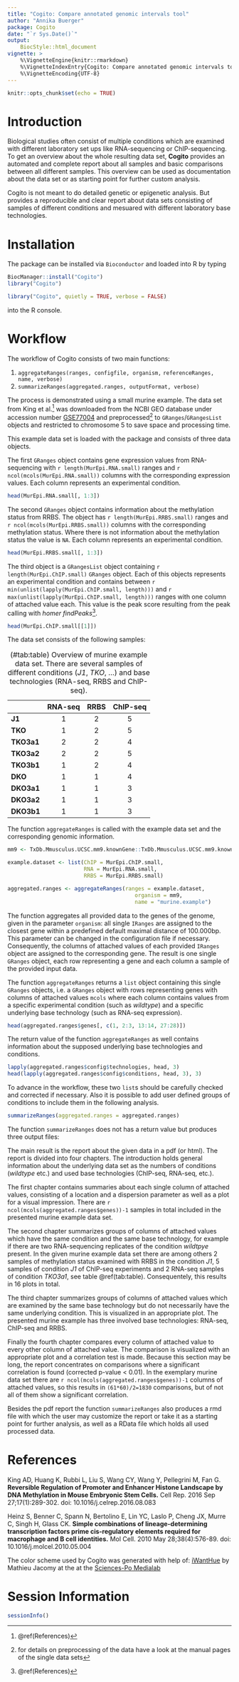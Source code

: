 ```yaml
---
title: "Cogito: Compare annotated genomic intervals tool"
author: "Annika Buerger"
package: Cogito
date: "`r Sys.Date()`"
output: 
    BiocStyle::html_document
vignette: >
    %\VignetteEngine{knitr::rmarkdown}
    %\VignetteIndexEntry{Cogito: Compare annotated genomic intervals tool}
    %\VignetteEncoding{UTF-8}
---
```


```r
knitr::opts_chunk$set(echo = TRUE)
```

# Introduction

Biological studies often consist of multiple conditions which are examined
with different laboratory set ups like RNA-sequencing or ChIP-sequencing. To get
an overview about the whole resulting data set, **Cogito** provides an automated
and complete report about all samples and basic comparisons between all 
different samples. This overview can be used as documentation about the data 
set or as starting point for further custom analysis.

Cogito is not meant to do detailed genetic or epigenetic analysis. But provides
a reproducible and clear report about data sets consisting of samples of
different conditions and mesuared with different laboratory base technologies.

# Installation

The package can be installed via `Bioconductor` and loaded into R by typing

```r
BiocManager::install("Cogito")
library("Cogito")
```


```r
library("Cogito", quietly = TRUE, verbose = FALSE)
```

into the R console.

# Workflow

The workflow of Cogito consists of two main functions:

1. `aggregateRanges(ranges, configfile, organism,`
`referenceRanges, name, verbose)`
2. `summarizeRanges(aggregated.ranges, outputFormat, verbose)`

The process is demonstrated using a small murine example. The data set from 
King et al.^[\@ref(References)] was downloaded from the NCBI GEO database under 
accession number 
[GSE77004](https://www.ncbi.nlm.nih.gov/geo/query/acc.cgi?acc=GSE77004) and 
preprocessed^[for details on preprocessing of the data have a look at the 
manual pages of the single data sets] to `GRanges`/`GRangesList` objects and 
restricted to chromosome 5 to save space and processing time.

This example data set is loaded with the package and consists of three data 
objects. 

The first `GRanges` object contains gene expression values from RNA-sequencing 
with `r length(MurEpi.RNA.small)` ranges and `r ncol(mcols(MurEpi.RNA.small))` 
columns with the corresponding expression values. Each column represents an 
experimental condition.

```r
head(MurEpi.RNA.small[, 1:3])
```

The second `GRanges` object contains information about the methylation status 
from RRBS. The object has `r length(MurEpi.RRBS.small)` ranges and 
`r ncol(mcols(MurEpi.RRBS.small))` columns with the corresponding methylation 
status. Where there is not information about the methylation status the value 
is `NA`. Each column represents an experimental condition.

```r
head(MurEpi.RRBS.small[, 1:3])
```

The third object is a `GRangesList` object containing 
`r length(MurEpi.ChIP.small)` `GRanges` object. Each of this objects 
represents an experimental condition and contains between 
`r min(unlist(lapply(MurEpi.ChIP.small, length)))` and 
`r max(unlist(lapply(MurEpi.ChIP.small, length)))` ranges with one column of 
attached value each. This value is the peak score resulting from the peak 
calling with *homer findPeaks*^[\@ref(References)]. 

```r
head(MurEpi.ChIP.small[[1]])
```

The data set consists of the following samples:

|           | RNA-seq | RRBS | ChIP-seq |
|:------    |:-------:|:----:|:--------:|
|**J1**     |    1    |  2   |    5     |
|**TKO**    |    1    |  2   |    5     |
|**TKO3a1** |    2    |  2   |    4     |
|**TKO3a2** |    2    |  2   |    5     |
|**TKO3b1** |    1    |  2   |    4     |
|**DKO**    |    1    |  1   |    4     |
|**DKO3a1** |    1    |  1   |    3     |
|**DKO3a2** |    1    |  1   |    3     |
|**DKO3b1** |    1    |  1   |    3     |

: (\#tab:table) Overview of murine example data set. There are several samples 
of different conditions (*J1*, *TKO*, ...) and base technologies (RNA-seq, 
RRBS and ChIP-seq).

The function `aggregateRanges` is called with the example data set and the 
corresponding genomic information.

```r
mm9 <- TxDb.Mmusculus.UCSC.mm9.knownGene::TxDb.Mmusculus.UCSC.mm9.knownGene

example.dataset <- list(ChIP = MurEpi.ChIP.small, 
                        RNA = MurEpi.RNA.small,
                        RRBS = MurEpi.RRBS.small)

aggregated.ranges <- aggregateRanges(ranges = example.dataset,
                                        organism = mm9,
                                        name = "murine.example")
```

The function aggregates all provided data to the genes of the genome, given in 
the parameter `organism`: all single `IRanges` are assigned to the closest 
gene within a predefined default maximal distance of 100.000bp. This 
parameter can be changed in the configuration file if necessary. Consequently,
the columns of attached values of each provided `IRanges` object are assigned 
to the corresponding gene. The result is one single `GRanges` object, each row 
representing a gene and each column a sample of the provided input data.

The function `aggregateRanges` returns a `list` object containing this single 
`GRanges` objects, i.e. a `GRanges` object with rows representing genes with 
columns of attached values `mcols` where each column contains values from a 
specific experimental condition (such as *wildtype*) and a specific underlying 
base technology (such as RNA-seq expression). 

```r
head(aggregated.ranges$genes[, c(1, 2:3, 13:14, 27:28)])
```

The return value of the function `aggregateRanges` as well contains information 
about the supposed underlying base technologies and conditions.

```r
lapply(aggregated.ranges$config$technologies, head, 3)
head(lapply(aggregated.ranges$config$conditions, head, 3), 3)
```

To advance in the workflow, these two `list`s should be carefully checked and 
corrected if necessary. Also it is possible to add user defined groups of 
conditions to include them in the following analysis.

```r
summarizeRanges(aggregated.ranges = aggregated.ranges)
```

The function `summarizeRanges` does not has a return value but produces three 
output files: 

The main result is the report about the given data in a pdf (or html). The report
is divided into four chapters. The introduction holds general information about 
the underlying data set as the numbers of conditions (*wildtype* etc.) and used 
base technologies (ChIP-seq, RNA-seq, etc.). 

The first chapter contains summaries about each single column of attached 
values, consisting of a location and a dispersion parameter as well as a plot 
for a visual impression.
There are `r ncol(mcols(aggregated.ranges$genes))-1` samples in total included
in the presented murine example data set.

The second chapter summarizes groups of columns of attached values which have 
the same condition and the same base technology, for example if there are two 
RNA-sequencing replicates of the condition *wildtpye* present.
In the given murine example data set there are among others 2 samples of 
methylation status examined with RRBS in the condition *J1*, 5 samples of 
condition *J1* of ChIP-seq experiments and 2 RNA-seq samples of condition 
*TKO3a1*, see table \@ref(tab:table). Consequentely, this results in 16 plots 
in total.

The third chapter summarizes groups of columns of attached values which are
examined by the same base technology but do not necessarily have the same 
underlying condition. This is visualized in an appropriate plot.
The presented murine example has three involved base technologies: RNA-seq,
ChIP-seq and RRBS.

Finally the fourth chapter compares every column of attached value to every 
other column of attached value. The comparison is visualized with an appropriate
plot and a correlation test is made. Because this section may be long, the 
report concentrates on comparisons where a significant correlation is found 
(corrected p-value < 0.01).
In the exemplary murine data set there are 
`r ncol(mcols(aggregated.ranges$genes))-1` columns of attached values, so this
results in `(61*60)/2=1830` comparisons, but of not all of them show a
significant correlation.

Besides the pdf report the function `summarizeRanges` also produces a rmd file
with which the user may customize the report or take it as a starting point for
further analysis, as well as a RData file which holds all used processed data.

# References {#References}

King AD, Huang K, Rubbi L, Liu S, Wang CY, Wang Y, Pellegrini M, Fan G. 
**Reversible Regulation of Promoter and Enhancer Histone Landscape by DNA 
Methylation in Mouse Embryonic Stem Cells.** 
Cell Rep. 2016 Sep 27;17(1):289-302. doi: 10.1016/j.celrep.2016.08.083

Heinz S, Benner C, Spann N, Bertolino E, Lin YC, Laslo P, Cheng JX, Murre C, 
Singh H, Glass CK. 
**Simple combinations of lineage-determining transcription 
factors prime cis-regulatory elements required for macrophage and B cell 
identities.**
Mol Cell. 2010 May 28;38(4):576-89. doi: 10.1016/j.molcel.2010.05.004

The color scheme used by Cogito was generated with help of:
[iWantHue](https://medialab.github.io/iwanthue/) by Mathieu Jacomy at the at
the [Sciences-Po Medialab](http://medialab.sciences-po.fr/)

# Session Information

```r
sessionInfo()
```